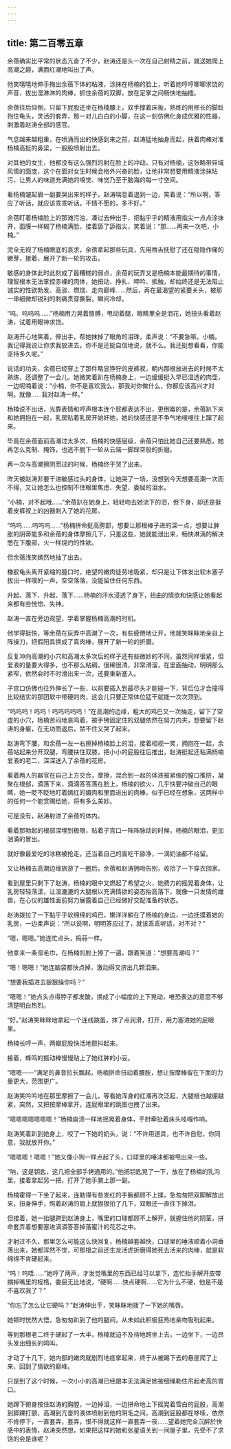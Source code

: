 ```yaml
---
---
---
```

title: 第二百零五章
---




余蓓确实比平常的状态亢奋了不少，赵涛还是头一次在自己射精之前，就送她爬上高潮之巅，满面红潮地叫出了声。

他笑嘻嘻地伸手掏出余蓓下体的粘液，涂抹在杨楠的脸上，听着她哼哼唧唧求饶的声音，拔出湿淋淋的肉棒，抓住余蓓的双脚，放在足掌之间畅快地抽插。

余蓓往后仰倒，只留下屁股还坐在杨楠腰上，双手撑着床板，熟练的用修长的脚趾抱住龟头，灵活的套弄，那一对儿白白的小脚，在这一刻仿佛化身成优雅的性器，刺激着赵涛全部的感官。

气息越来越粗重，在喷涌而出的快感到来之前，赵涛猛地抽身而起，扶着肉棒对准杨楠高挺的鼻梁，一股股喷射出去。

对其他的女生，他都没有这么强烈的射在脸上的冲动，只有对杨楠，这张略带异域风情的面庞，这个在面对女生时候会格外兴奋的脸，让他非常想要用精液涂抹玷污，让男人的味道充满她的嗅觉、味觉乃至于脑海的每一寸空间。

看杨楠皱起眉一副要哭出来的样子，赵涛喘息着退到一边，笑着说：“所以啊，答应了听话，就应该乖乖听话。不情不愿的，多不好。”

余蓓盯着杨楠脸上的那滩污浊，凑过去伸出手，把黏乎乎的精液用指尖一点点涂抹开，面膜一样糊了杨楠满脸，接着舔了舔指尖，笑着说：“那……再来一次吧，小楠。”

完全无视了杨楠眼底的哀求，余蓓拿起那些玩具，先用唇舌抚慰了还在隐隐作痛的嫩芽，接着，展开了新一轮的攻击。

敏感的身体此时此刻成了最糟糕的弱点，余蓓的玩弄又是杨楠本能最期待的事情，理智根本无法掌控赤裸的肉体，她扭动、挣扎、呻吟、抵触，却始终还是无法阻止诚实的性欲勃发、高涨、燃烧、走向巅峰……然后，再在最渴望的紧要关头，被那一串细微却锐利的刺痛贯穿撕裂，瞬间冷却。

“呜、呜呜呜……”杨楠用力晃着胳膊，甩动着腿，眼睛里全是泪花，她扭头看着赵涛，试着用眼神求饶。

赵涛开心地笑着，伸出手，帮她抹掉了眼角的泪珠，柔声说：“不要急嘛，小楠。我记得我说让你求我放进去，你不是还挺自信地说，就不么。我还挺想看看，你能坚持多久呢。”

说话的功夫，余蓓已经穿上了那件略显狰狞的皮裤衩，朝内那根放进去的时候不太熟练，还调整了一会儿。她微笑着趴在杨楠身上，一边缓缓挺入早已湿透的肉壶，一边呢喃着说：“小楠，你不是喜欢我么，那我对你做什么，你都应该高兴才对啊。就像……我对赵涛一样。”

杨楠说不出话，光靠表情和哼声根本连个屁都表达不出，更倒霉的是，余蓓趴下来和她拥抱在一起，乳房贴着乳房开始奸她，她的快感还是不争气地嗖嗖往上蹿了起来。

毕竟在余蓓面前高潮过太多次，杨楠的快感层级，余蓓只怕比她自己还要熟悉，她再怎么克制、掩饰，也逃不脱下一轮从云端一脚踩空般的折磨。

再一次与高潮擦阴而过的时候，杨楠终于哭了出来。

昨天被赵涛非要干进敏感过头的身体，让她哭了一场，没想到今天想要高潮一次而不得，又让她怎么也控制不住眼里焦虑、失望、委屈的泪水。

“小楠，对不起哦……”余蓓趴在她身上，轻轻吻去她流下的泪，但下身，却还是挺着皮裤衩上的凶器刺入了她的花房。

“呜呜……呜呜呜……”杨楠拼命挺高胯部，想要让那根棒子进的深一点，想要让肿胀的阴蒂能多和余蓓的身体摩擦几下，只差这些，她就能泄出来，畅快淋漓的解决憋在下腹部，火一样烧灼的性欲。

但余蓓浅笑嫣然地抽了出去。

橡胶龟头离开紧缩的膣口时，绝望的嫩肉徒劳地吸紧，却只是让下体发出软木塞子拔出一样噗的一声，空空落落，没能留住任何东西。

升起、落下、升起、落下……杨楠的汗水浸透了身下，扭曲的情欲和快感让她看起来都有些恍惚、失神。

赵涛一直在旁边观望，学着掌握杨楠高潮的时机。

他学得挺快，等余蓓在玩弄中高潮了一次，有些疲倦地让开，他就笑眯眯地亲自上阵操刀，把假阳具换成了真肉棒，展开了新一轮的折磨。

反复冲向高潮的小穴和高潮太多次后的样子还有些微妙的不同，虽然同样很紧，但爱液的量要大得多，也不那么粘稠，很稀很清，非常滑溜，在里面抽动，明明那么紧窄，依然会时不时滑出来一次，还要重新塞入。

子宫口仿佛也往外伸长了一些，以前要插入到最尽头才能碰一下，背后位才会撞得比较结实的那团软中带硬的肉，这会儿只要正常体位猛干就能一次次顶到。

“呜呜呜！呜呜！呜呜呜呜呜！”在高潮的边缘，粗大的鸡巴又一次抽走，留下了空虚的小穴，杨楠苦闷地哀鸣着，被手铐固定住的双腿依然在努力内夹，想要留下赵涛的身躯，在无功而返后，禁不住又哭了起来。

赵涛弯下腰，和余蓓一左一右擦掉杨楠脸上的泪，接着相视一笑，拥抱在一起，余蓓站起来分开双腿，弯腰扶住双膝，把小小的屁股往后推出，赵涛挺起还粘满杨楠爱液的老二，深深送入了余蓓的花房。

看着两人的器官在自己上方交合，摩擦，混合到一起的体液被紧缩的膣口推挤，凝聚在根部，滴落下来，滴滴答答落在脸上，杨楠的欲火，几乎快要冲破自己的眼睛，她一眨不眨地盯着嫣红的媚肉和里面进出的肉棒，似乎已经在想象，这两样中的任何一个能赏赐给她，将有多么美妙。

可是没有，赵涛射进了余蓓的体内。

看着那勃起的根部深埋到极限，贴着子宫口一阵阵脉动的时候，杨楠的眼泪，更加汹涌的冒出。

就好像最爱吃的冰糕被抢走，还当着自己的面吃干舔净，一滴奶油都不给留。

又让杨楠去高潮边缘旅游了一圈后，余蓓和赵涛拥吻告别，收拾了一下穿衣回家。

看到屋里只剩下了赵涛，杨楠的眼中又燃起了希望之火，她费力的摇晃着身体，让乳房轻轻荡漾，让湿漉漉的大腿根以充满情欲的姿态抬高落下，就像一只发情的雌兽，在心仪的雄性面前努力展露着自己已经做好交配准备的状态。

赵涛拨拉了一下黏乎乎软绵绵的鸡巴，懒洋洋躺在了杨楠的身边，一边抚摸着她的乳房，一边柔声说：“所以说啊，明明答应过了，就该乖乖听话，对不对？”

“嗯，嗯嗯。”她连忙点头，捣蒜一样。

他拿来一条湿毛巾，在杨楠的脸上擦了一遍，跟着笑道：“想要高潮吗？”

“嗯！嗯嗯！”她连脑袋都快点掉，激动得又挤出几颗泪来。

“想要我插进去狠狠操你吗？”

“嗯嗯！”她点头点得脖子都发酸，换成了小幅度的上下晃动，唯恐表达的意思不够清楚明白热烈。

“好。”赵涛笑眯眯地拿起一个连线跳蛋，抹了点润滑，打开，用力塞进她的屁眼里。

杨楠长哼一声，两瓣屁股快活地颤抖起来。

接着，蜂鸣的振动棒慢慢贴上了她红肿的小豆。

“嗯嗯——”满足的鼻音拉长飘起，杨楠拼命扭动着腰肢，想让按摩棒留在下面的力量更大，范围更广。

赵涛笑吟吟地在那里摩擦了一会儿，等看她浑身的红潮再次泛起，大腿根也越绷越紧，突然，又把按摩棒拿开，连屁眼里的跳蛋也拽了出来。

“嗯嗯嗯嗯嗯嗯嗯！”杨楠崩溃一样地摇晃着身体，手肘牵扯着床头吱嘎作响。

赵涛笑着趴到她身上，咬了一下她的奶头，说：“不许用道具，也不许自慰，你同意，我就放开你。”

“嗯嗯嗯！嗯嗯！”她又像小狗一样点起了头，口球里的唾沫都被甩出来一些。

“呐，这是钥匙，这几把全部手铐通用的。”他把钥匙晃了一下，放在了杨楠的乳沟里，接着拿起另一把，打开了她手腕上那一副。

杨楠霍得一下坐了起来，连勒得有些发红的手腕都顾不上揉，急匆匆把双脚解放出来，扭身伸手，照着赵涛的肩上就狠狠拍了几下，双眼还一直往下掉泪。

但接着，她一抬腿跨到赵涛身上，嘴里的口球都顾不上解开，就握住他的阴茎，拼命套弄着想要塞进滴滴答答掉落蜜汁的花芯之中。

才射过不久，那里怎么可能这么快回复，杨楠越套越快，口球里的唾液顺着小洞垂落出来，她都浑然不觉，可那根之前还生龙活虎折磨得她死去活来的肉棒，就是软绵绵不肯硬起来。

“呜！呜唔……”她哼了两声，才发觉嘴里的东西已经可以拿下，连忙抬手解开皮带摘掉嘴里的桎梏，委屈无比地说，“硬啊……快点硬啊……它为什么不硬，他是不是不喜欢我了？”

“你忘了怎么让它硬吗？”赵涛伸出手，笑眯眯地拨了一下她的嘴唇。

她顿时恍然大悟，急匆匆趴到了他的腿间，从未如此积极狂热地亲吻吸吮起来。

等到那根老二终于硬起了一大半，杨楠就迫不及待地跨坐上去，一边坐下，一边昂头发出细长的鸣叫。

才动了十几下，她内部的嫩肉就剧烈地痉挛起来，终于从被踢下去的悬崖爬了上来，回到了情欲的巅峰。

只是到了这个时候，一次小小的高潮已经跟本无法满足她被细绳勒住吊起老高的胃口。

她蹲下俯身按住赵涛的胸膛，一边掉泪，一边拼命地上下摇晃着雪白的屁股，高潮到脚踝打颤，高潮到亢奋的液体喷射到他的阴毛之间，高潮到屁股都在哆嗦，依然不肯停下，一直套弄，套弄，恨不得就这样一直套弄一夜……望着她完全沉醉於快感中的表情，赵涛突然想，如果把这样的她和张星语关到一间屋子里，先受不了求饶的会是谁呢？